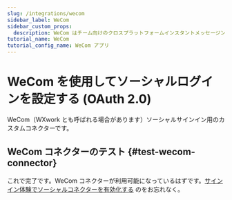 ```yaml
---
slug: /integrations/wecom
sidebar_label: WeCom
sidebar_custom_props:
  description: WeCom はチーム向けのクロスプラットフォームインスタントメッセージングアプリです。WeChat のエンタープライズ版です。
tutorial_name: WeCom
tutorial_config_name: WeCom アプリ
---
```




# WeCom を使用してソーシャルログインを設定する (OAuth 2.0)

WeCom（WXwork とも呼ばれる場合があります）ソーシャルサインイン用のカスタムコネクターです。

<GuideTip />

<Integration />

## WeCom コネクターのテスト \{#test-wecom-connector}

これで完了です。WeCom コネクターが利用可能になっているはずです。[サインイン体験でソーシャルコネクターを有効化する](/connectors/social-connectors/#enable-social-sign-in) のをお忘れなく。
